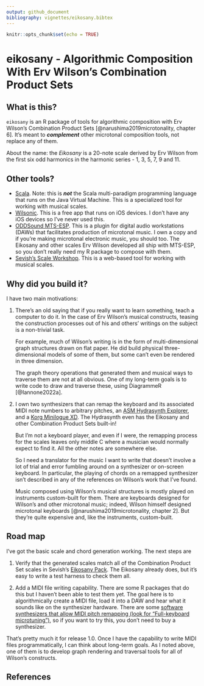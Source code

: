 ```yaml
---
output: github_document
bibliography: vignettes/eikosany.bibtex
---
```


```r
knitr::opts_chunk$set(echo = TRUE)
```

# eikosany - Algorithmic Composition With Erv Wilson's Combination Product Sets

## What is this?

`eikosany` is an R package of tools for algorithmic composition with Erv
Wilson's Combination Product Sets [@narushima2019microtonality, chapter 6].
It's meant to ***complement*** other microtonal composition tools, not
replace any of them.

About the name: the _Eikosany_ is a 20-note scale derived by Erv Wilson from
the first six odd harmonics in the harmonic series - 1, 3, 5, 7, 9 and 11.

## Other tools?

- [Scala](https://www.huygens-fokker.org/scala/). Note: this is ***not*** the
Scala multi-paradigm programming language that runs on the Java Virtual Machine. This is a specialized tool for working with musical scales.
- [Wilsonic](https://apps.apple.com/us/app/wilsonic/id848852071). This is a
free app that runs on iOS devices. I don't have any iOS devices so I've
never used this.
- [ODDSound MTS-ESP](https://oddsound.com/mtsespsuite.phphttps://oddsound.com/mtsespsuite.php).
This is a plugin for digital audio workstations (DAWs) that facilitates
production of microtonal music. I own a copy and if you're making microtonal
electronic music, you should too. The Eikosany and other scales Erv Wilson
developed all ship with MTS-ESP, so you don't really need my R package to
compose with them.
- [Sevish's Scale Workshop](https://sevish.com/scaleworkshop/guide.htm). This
is a web-based tool for working with musical scales.

## Why did you build it?

I have two main motivations:

1. There's an old saying that if you really want to learn something, teach a
computer to do it. In the case of Erv Wilson's musical constructs, teasing
the construction processes out of his and others' writings on the subject is
a non-trivial task.

    For example, much of Wilson's writing is in the form of
    multi-dimensional graph structures drawn on flat paper. He did build
    physical three-dimensional models of some of them, but some can't even
    be rendered in three dimension.
    
    The graph theory operations that generated them and musical ways to
    traverse them are not at all obvious. One of my long-term goals is to
    write code to draw and traverse these, using DiagrammeR [@Iannone2022a].

2. I own two synthesizers that can remap the keyboard and its associated
MIDI note numbers to arbitrary pitches, an [ASM Hydrasynth
Explorer](https://www.ashunsoundmachines.com/hydrasynth-explorer),
and a [Korg Minilogue
XD](https://www.korg.com/us/products/synthesizers/minilogue_xd/). The
Hydrasynth even has the Eikosany and other Combination Product Sets
built-in!

    But I'm not a keyboard player, and even if I were, the remapping
    process for the scales leaves only middle C where a musician would
    normally expect to find it. All the other notes are somewhere else.

    So I need a translator for the music I want to write that doesn't
    involve a lot of trial and error fumbling around on a synthesizer or
    on-screen keyboard. In particular, the playing of chords on a remapped
    synthesizer isn't described in any of the references on Wilson's work
    that I've found.
    
    Music composed using Wilson's musical structures is mostly played on
    instruments custom-built for them. There are keyboards designed for
    Wilson's and other microtonal music; indeed, Wilson himself designed
    microtonal keyboards [@narushima2019microtonality, chapter 2]. But
    they're quite expensive and, like the instruments, custom-built. 

## Road map

I've got the basic scale and chord generation working. The next steps are

1. Verify that the generated scales match all of the Combination Product
Set scales in Sevish's [Eikosany
Pack](https://sevish.com/music-resources/). The Eikosany already does, but
it's easy to write a test harness to check them all.

2. Add a MIDI file writing capability. There are some R packages that do
this but I haven't been able to test them yet. The goal here is to
algorithmically create a MIDI file, load it into a DAW and hear what it
sounds like on the synthesizer hardware. There are some [software
synthesizers that allow MIDI pitch remapping (look for "Full-keyboard
microtuning")](https://en.xen.wiki/w/List_of_microtonal_software_plugins),
so if you want to try this, you don't need to buy a synthesizer.

That's pretty much it for release 1.0. Once I have the capability to write
MIDI files programmatically, I can think about long-term goals. As I noted
above, one of them is to develop graph rendering and traversal tools for all
of Wilson's constructs.

## References

